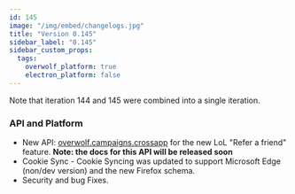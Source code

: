 ```yaml
---
id: 145
image: "/img/embed/changelogs.jpg"
title: "Version 0.145"
sidebar_label: "0.145"
sidebar_custom_props:
  tags:
    overwolf_platform: true
    electron_platform: false
---
```


Note that iteration 144 and 145 were combined into a single iteration.

### API and Platform

* New API: [overwolf.campaigns.crossapp](/api/campaigns/crossapp) for the new LoL "Refer a friend" feature. **Note: the docs for this API will be released soon**
* Cookie Sync - Cookie Syncing was updated to support Microsoft Edge (non/dev version) and the new Firefox schema.
* Security and bug Fixes.

